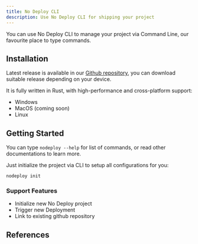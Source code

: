 ```yaml
---
title: No Deploy CLI
description: Use No Deploy CLI for shipping your project
---
```


You can use No Deploy CLI to manage your project via Command Line, our favourite place to type commands.

## Installation

Latest release is available in our [Github repository](https://github.com/SonMooSans/nodeploy-cli/releases), you can download suitable release depending on your device.

It is fully written in Rust, with high-performance and cross-platform support:

-   Windows
-   MacOS (coming soon)
-   Linux

## Getting Started

You can type `nodeploy --help` for list of commands, or read other documentations to learn more.

Just initialize the project via CLI to setup all configurations for you:

```
nodeploy init
```

### Support Features

-   Initialize new No Deploy project
-   Trigger new Deployment
-   Link to existing github repository

## References

<Cards>
    <Card
        title="Initialize Project"
        description="Setup configurations for new or existing projects"
        href="/docs/cli/init"
    />
    <Card
        title="Link"
        description="Link existing Github repository"
        href="/docs/cli/link"
    />
    <Card
        title="Ship"
        description="Trigger new deployments"
        href="/docs/cli/ship"
    />
</Cards>
